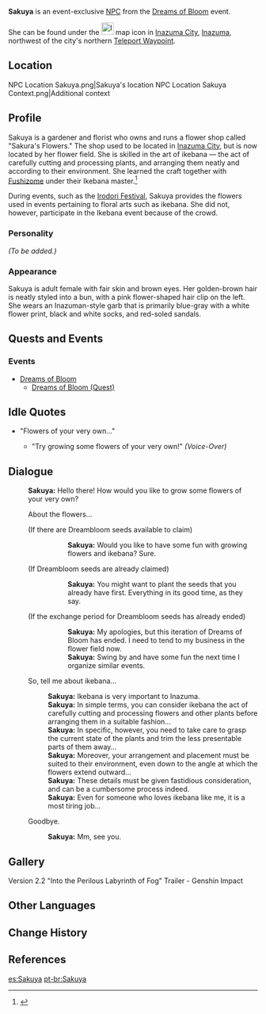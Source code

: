{{Meta
<!-- REMOVE THIS TEMPLATE AFTER ADDING MISSING INFO -->
|missing_NPC_profile  = yes
}}
{{Character Infobox
|type             = Event NPC
|image            = NPC Sakuya.png
|realname         = 
|region           = Inazuma
|title            = Florist
}}
'''Sakuya''' is an event-exclusive [[NPC]] from the [[Dreams of Bloom]] event.

She can be found under the [[File:Icon Dialogue Flower.svg|25x25px]] map icon in [[Inazuma City]], [[Inazuma]], northwest of the city's northern [[Teleport Waypoint]].

==Location==
<gallery hideaddbutton="true" captionalign="center">
NPC Location Sakuya.png|Sakuya's location
NPC Location Sakuya Context.png|Additional context
</gallery>

==Profile==
<!-- detailed story/lore information goes here -->
Sakuya is a gardener and florist who owns and runs a flower shop called "Sakura's Flowers." The shop used to be located in [[Inazuma City]], but is now located by her flower field. She is skilled in the art of ikebana &mdash; the act of carefully cutting and processing plants, and arranging them neatly and according to their environment. She learned the craft together with [[Fushizome]] under their Ikebana master.<ref>{{Ref/NPC|Fushizome}}</ref>

During events, such as the [[Irodori Festival]], Sakuya provides the flowers used in events pertaining to floral arts such as ikebana. She did not, however, participate in the Ikebana event because of the crowd.

===Personality===
''(To be added.)''

===Appearance===
Sakuya is adult female with fair skin and brown eyes. Her golden-brown hair is neatly styled into a bun, with a pink flower-shaped hair clip on the left. She wears an Inazuman-style garb that is primarily blue-gray with a white flower print, black and white socks, and red-soled sandals.

==Quests and Events==
===Events===
* [[Dreams of Bloom]]
** [[Dreams of Bloom (Quest)]]

==Idle Quotes==
* "Flowers of your very own..."
** {{A|VO Sakuya 01.ogg}} "Try growing some flowers of your very own!" ''(Voice-Over)''

==Dialogue==
{{Dialogue start}}
:'''Sakuya:''' Hello there! How would you like to grow some flowers of your very own?
:{{DIcon|Flower}} About the flowers...
:;(If there are Dreambloom seeds available to claim)
:::'''Sakuya:''' Would you like to have some fun with growing flowers and ikebana? Sure.
::;(Opens the Dreambloom exchange menu)
:;(If Dreambloom seeds are already claimed)
:::'''Sakuya:''' You might want to plant the seeds that you already have first. Everything in its good time, as they say.
:;(If the exchange period for Dreambloom seeds has already ended)
:::'''Sakuya:''' My apologies, but this iteration of Dreams of Bloom has ended. I need to tend to my business in the flower field now.
:::'''Sakuya:''' Swing by and have some fun the next time I organize similar events.
:{{DIcon}} So, tell me about ikebana...
::'''Sakuya:''' Ikebana is very important to Inazuma.
::'''Sakuya:''' In simple terms, you can consider ikebana the act of carefully cutting and processing flowers and other plants before arranging them in a suitable fashion...
::'''Sakuya:''' In specific, however, you need to take care to grasp the current state of the plants and trim the less presentable parts of them away...
::'''Sakuya:''' Moreover, your arrangement and placement must be suited to their environment, even down to the angle at which the flowers extend outward...
::'''Sakuya:''' These details must be given fastidious consideration, and can be a cumbersome process indeed.
::'''Sakuya:''' Even for someone who loves ikebana like me, it is a most tiring job...
:{{DIcon}} Goodbye.
::'''Sakuya:''' Mm, see you.
{{Dialogue end}}

==Gallery==
<gallery hideaddbutton="true">
Version 2.2 "Into the Perilous Labyrinth of Fog" Trailer - Genshin Impact
</gallery>

==Other Languages==
{{Other Languages|default_hidden = 1
|en      = Sakuya
|zhs     = 咲耶
|zhs_rm  = Xiàoyé
|zht     = 咲耶
|zht_rm  = Xiàoyé
|ja      = 咲耶
|ja_rm   = Sakuya
|ko      = 사쿠야
|ko_rm   = Sakuya
|es      = Sakuya
|fr      = Sakuya
|ru      = Сакуя
|th      = Sakuya
|vi      = Sakuya
|de      = Sakuya
|id      = Sakuya
|pt      = Sakuya
}}

==Change History==
{{Change History|2.2}}

==References==
{{Reflist}}

[[es:Sakuya]]
[[pt-br:Sakuya]]